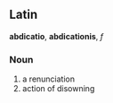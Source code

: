 ==Latin==
'''abdicatio''', '''abdicationis''', ''f''

===Noun===
#a renunciation 
#action of disowning
